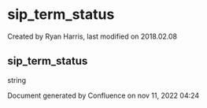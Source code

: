 
# sip_term_status 

 Created by  Ryan Harris, last modified on 2018.02.08

## sip_term_status

string

Document generated by Confluence on nov 11, 2022 04:24

